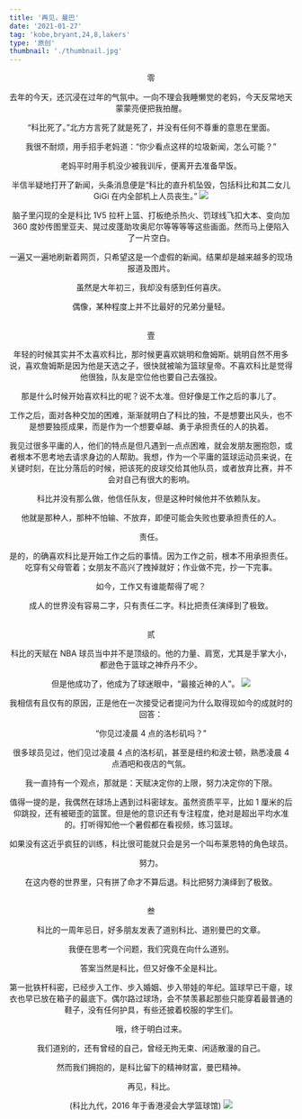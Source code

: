 ```yaml
---
title: '再见，曼巴'
date: '2021-01-27'
tag: 'kobe,bryant,24,8,lakers'
type: '原创'
thumbnail: './thumbnail.jpg'
---
```



<Header />

零

去年的今天，还沉浸在过年的气氛中。一向不理会我睡懒觉的老妈，今天反常地天蒙蒙亮便把我拍醒。

“科比死了。”北方方言死了就是死了，并没有任何不尊重的意思在里面。

我很不耐烦，用手招手老妈道：“你少看点这样的垃圾新闻，怎么可能？”

老妈平时用手机没少被我训斥，便离开去准备早饭。

半信半疑地打开了新闻，头条消息便是“科比的直升机坠毁，包括科比和其二女儿 GiGi 在内全部机上人员丧生。”
![](../../assets/images/goodbye-kobe/kobe-death-news.jpg)

脑子里闪现的全是科比 1V5 拉杆上篮、打板绝杀热火、罚球线飞扣大本、变向加 360 度妙传图里亚夫、晃过皮蓬助攻奥尼尔等等等等这些画面。然而马上便陷入了一片空白。

一遍又一遍地刷新着网页，只希望这是一个虚假的新闻。结果却是越来越多的现场报道及图片。

虽然是大年初三，我却没有感到任何喜庆。

偶像，某种程度上并不比最好的兄弟分量轻。

<br />壹

年轻的时候其实并不太喜欢科比，那时候更喜欢姚明和詹姆斯。姚明自然不用多说，喜欢詹姆斯是因为他是天选之子，很快就被喻为篮球皇帝。不喜欢科比是觉得他很独，队友是空位他也要自己去强投。

那是什么时候开始喜欢科比的呢？说不太准。但好像是工作之后的事儿了。

工作之后，面对各种交加的困难，渐渐就明白了科比的独，不是想要出风头，也不是想要独揽成果，而是作为一个想要卓越、勇于承担责任的人的执着。

我见过很多平庸的人，他们的特点是但凡遇到一点点困难，就会发朋友圈抱怨，或者根本不思考地去请求身边的人帮助。我想，作为一个平庸的篮球运动员来说，在关键时刻，在比分落后的时候，把该死的皮球交给其他队员，或者放弃比赛，并不会对自己有很大的影响。

科比并没有那么做，他信任队友，但是这种时候他并不依赖队友。

他就是那种人，那种不怕输、不放弃，即便可能会失败也要承担责任的人。

责任。

是的，的确喜欢科比是开始工作之后的事情。因为工作之前，根本不用承担责任。吃穿有父母管着；女朋友不高兴了拽掉就好；作业做不完，抄一下完事。

如今，工作又有谁能帮得了呢？

成人的世界没有容易二字，只有责任二字。科比把责任演绎到了极致。

<br />贰

科比的天赋在 NBA 球员当中并不是顶级的。他的力量、肩宽，尤其是手掌大小，都逊色于篮球之神乔丹不少。

但是他成功了，他成为了球迷眼中，“最接近神的人”。
![](../../assets/images/goodbye-kobe/kobe-and-jordan.jpg)

我相信有且仅有的原因，正是他在一次接受记者提问为什么取得现如今的成就时的回答：

“你见过凌晨 4 点的洛杉矶吗？”

很多球员见过，他们见过凌晨 4 点的洛杉矶，甚至是纽约和波士顿，熟悉凌晨 4 点酒吧和夜店的气氛。

我一直持有一个观点，那就是：天赋决定你的上限，努力决定你的下限。

值得一提的是，我偶然在球场上遇到过科密球友。虽然资质平平，比如 1 厘米的后仰跳投，还有被砸歪的篮筐。但是他的意识还有专注程度，绝对是超出平均水准的。打听得知他一个暑假都在看视频，练习篮球。

如果没有这近乎疯狂的训练，科比很可能就只会是另一个叫布莱恩特的角色球员。

努力。

在这内卷的世界里，只有拼了命才不算后退。科比把努力演绎到了极致。

<br />叁

科比的一周年忌日，好多朋友发表了道别科比、道别曼巴的文章。

我便在思考一个问题，我们究竟在向什么道别。

答案当然是科比，但又好像不全是科比。

第一批铁杆科密，已经步入工作、步入婚姻、步入带娃的年纪。篮球早已干瘪，球衣也早已放在箱子的最底下。偶尔路过球场，会不禁羡慕起那些只能穿着最普通的鞋子，没有任何护具，有些还披着校服的学生们。

哦，终于明白过来。

我们道别的，还有曾经的自己，曾经无拘无束、闲适散漫的自己。

然而我们拥抱的，是科比留下的精神财富，曼巴精神。

再见，科比。

(科比九代，2016 年于香港浸会大学篮球馆)
![](../../assets/images/goodbye-kobe/self.jpg)
